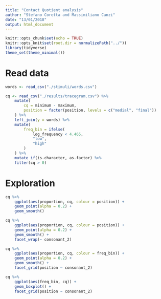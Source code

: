 ```yaml
---
title: "Contact Quotient analysis"
author: "Stefano Coretta and Massimiliano Canzi"
date: "13/01/2018"
output: html_document
---
```


```r
knitr::opts_chunk$set(echo = TRUE)
knitr::opts_knit$set(root.dir = normalizePath("../"))
library(tidyverse)
theme_set(theme_minimal())
```

# Read data

```r
words <- read_csv("./stimuli/words.csv")

cq <- read_csv("./results/tracegram.csv") %>%
    mutate(
        cq = minimum - maximum,
        position = factor(position, levels = c("medial", "final"))
    ) %>%
    left_join(y = words) %>%
    mutate(
        freq_bin = ifelse(
            log_frequency < 4.465,
            "low",
            "high"
        )
    ) %>%
    mutate_if(is.character, as.factor) %>%
    filter(cq > 0)
```

# Exploration

```r
cq %>%
    ggplot(aes(proportion, cq, colour = position)) +
    geom_point(alpha = 0.2) +
    geom_smooth()
```

```r
cq %>%
    ggplot(aes(proportion, cq, colour = position)) +
    geom_point(alpha = 0.2) +
    geom_smooth() +
    facet_wrap(~ consonant_2)
```

```r
cq %>%
    ggplot(aes(proportion, cq, colour = freq_bin)) +
    geom_point(alpha = 0.2) +
    geom_smooth() +
    facet_grid(position ~ consonant_2)
```

```r
cq %>%
    ggplot(aes(freq_bin, cq)) +
    geom_boxplot() +
    facet_grid(position ~ consonant_2)
```

